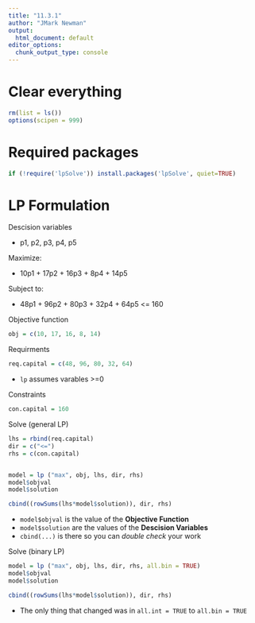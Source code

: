 ```yaml
---
title: "11.3.1"
author: "JMark Newman"
output:
  html_document: default
editor_options: 
  chunk_output_type: console
---
```


# Clear everything
```r
rm(list = ls())
options(scipen = 999)
```

# Required packages
```r
if (!require('lpSolve')) install.packages('lpSolve', quiet=TRUE)
```

# LP Formulation

Descision variables

* p1, p2, p3, p4, p5

Maximize:

* 10p1 + 17p2 + 16p3 + 8p4 + 14p5
  
Subject to:

* 48p1 + 96p2 + 80p3 + 32p4 + 64p5 <= 160

Objective function
```r
obj = c(10, 17, 16, 8, 14)
```

Requirments
```r
req.capital = c(48, 96, 80, 32, 64)
```

* `lp` assumes varables >=0

Constraints
```r
con.capital = 160
```

Solve (general LP)
```r
lhs = rbind(req.capital)
dir = c("<=")
rhs = c(con.capital)


model = lp ("max", obj, lhs, dir, rhs)
model$objval
model$solution

cbind((rowSums(lhs*model$solution)), dir, rhs)
```

* `model$objval` is the value of the __Objective Function__
* `model$solution` are the values of the __Descision Variables__
* `cbind(...)` is there so you can _double check_ your work

Solve (binary LP)
```r
model = lp ("max", obj, lhs, dir, rhs, all.bin = TRUE)
model$objval
model$solution

cbind((rowSums(lhs*model$solution)), dir, rhs)
```

* The only thing that changed was in `all.int = TRUE` to `all.bin = TRUE`


